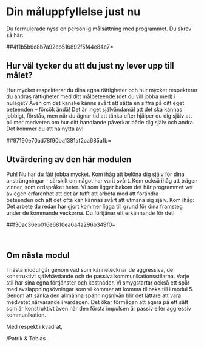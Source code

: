 # Din måluppfyllelse just nu

Du formulerade nyss en personlig målsättning med programmet. Du skrev så
här:

##4f1b5b6c8b7a92eb516892f5f44e84e7=

## Hur väl tycker du att du just ny lever upp till målet?

Hur mycket respekterar du dina egna rättigheter och hur mycket
respekterar du andras rättigheter med ditt målbeteende (det du vill
jobba med) i nuläget? Även om det kanske känns svårt att sätta en siffra
på ditt eget beteenden -- försök ändå! Det är inget självändamål att det
ska kännas jobbigt, förstås, men när du ägnar tid att tänka efter
hjälper du dig själv att bli mer medveten om hur ditt handlande påverkar
både dig själv och andra. Det kommer du att ha nytta av!

##97190e70ad78f90ba1381af2ca685afb=

## Utvärdering av den här modulen

Puh! Nu har du fått jobba mycket. Kom ihåg att belöna dig själv för dina
ansträngningar -- särskilt om något har varit svårt. Kom också ihåg att
trägen vinner, som ordspråket heter. Vi som ligger bakom det här
programmet vet av egen erfarenhet att det är tufft att arbeta med att
förändra beteenden och att det ofta kan kännas svårt att utmana sig
själv. Kom ihåg: Det arbete du redan har gjort kommer ligga till grund
för dina framsteg under de kommande veckorna. Du förtjänar ett
erkännande för det!

##f30ac36eb016e6810ea6a4a296b349f0=

 

## Om nästa modul

I nästa modul går genom vad som kännetecknar de aggressiva, de
konstruktivt självhävdande och de passiva kommunikationsstilarna. Varje
stil har sina egna förtjänster och kostnader. Vi smygstartar också ett
spår med avslappningsövningar som vi kommer att komma tillbaka till i
modul 5. Genom att sänka den allmänna spänningsnivån blir det lättare
att vara medvetet närvarande i vardagen. Det ökar förmågan att agera på
ett sätt som är konstruktivt även när den första impulsen är passiv
eller aggressiv kommunikation.

Med respekt i kvadrat,

/Patrik & Tobias
